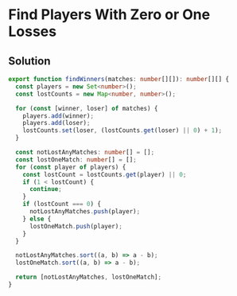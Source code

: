 # Find Players With Zero or One Losses

## Solution

```typescript filename="solution.ts" copy
export function findWinners(matches: number[][]): number[][] {
  const players = new Set<number>();
  const lostCounts = new Map<number, number>();

  for (const [winner, loser] of matches) {
    players.add(winner);
    players.add(loser);
    lostCounts.set(loser, (lostCounts.get(loser) || 0) + 1);
  }

  const notLostAnyMatches: number[] = [];
  const lostOneMatch: number[] = [];
  for (const player of players) {
    const lostCount = lostCounts.get(player) || 0;
    if (1 < lostCount) {
      continue;
    }
    if (lostCount === 0) {
      notLostAnyMatches.push(player);
    } else {
      lostOneMatch.push(player);
    }
  }

  notLostAnyMatches.sort((a, b) => a - b);
  lostOneMatch.sort((a, b) => a - b);

  return [notLostAnyMatches, lostOneMatch];
}
```
